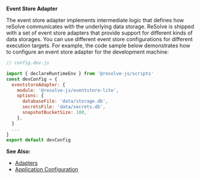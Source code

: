 **Event Store Adapter**

The event store adapter implements intermediate logic that defines how reSolve communicates with the underlying data storage. ReSolve is shipped with a set of event store adapters that provide support for different kinds of data storages. You can use different event store configurations for different execution targets. For example, the code sample below demonstrates how to configure an event store adapter for the development machine:

```js
// config.dev.js

import { declareRuntimeEnv } from '@resolve-js/scripts'
const devConfig = {
  eventstoreAdapter: {
    module: '@resolve-js/eventstore-lite',
    options: {
      databaseFile: 'data/storage.db',
      secretsFile: 'data/secrets.db',
      snapshotBucketSize: 100,
    },
  }
  ...
}
export default devConfig
```

**See Also:**

- [Adapters](../../adapters.md)
- [Application Configuration](../../application-configuration.md)
